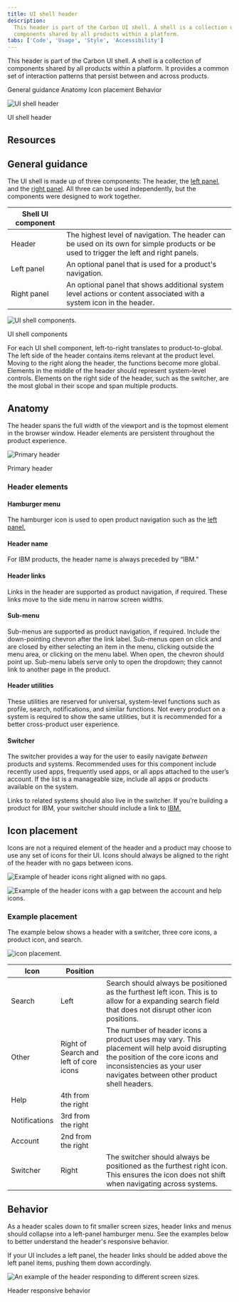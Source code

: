 ```yaml
---
title: UI shell header
description:
  This header is part of the Carbon UI shell. A shell is a collection of
  components shared by all products within a platform.
tabs: ['Code', 'Usage', 'Style', 'Accessibility']
---
```


<PageDescription>

This header is part of the Carbon UI shell. A shell is a collection of
components shared by all products within a platform. It provides a common set of
interaction patterns that persist between and across products.

</PageDescription>

<AnchorLinks>

<AnchorLink>General guidance</AnchorLink>
<AnchorLink>Anatomy</AnchorLink>
<AnchorLink>Icon placement</AnchorLink>
<AnchorLink>Behavior</AnchorLink>

</AnchorLinks>

![UI shell header](images/zones-platform.png)

<Caption>UI shell header</Caption>

## Resources

<Row className="resource-card-group">
  <Column colLg={4} colMd={4} noGutterSm>
    <ResourceCard
      subTitle="UI Shell template"
      href="https://sketch.cloud/s/EjVmA">
      <MdxIcon name="sketch" />
    </ResourceCard>
  </Column>
</Row>

## General guidance

The UI shell is made up of three components: The header, the
[left panel](/components/UI-shell-left-panel/usage), and the
[right panel](/components/UI-shell-right-panel/usage). All three can be used
independently, but the components were designed to work together.

| Shell UI component |                                                                                                                                         |
| ------------------ | --------------------------------------------------------------------------------------------------------------------------------------- |
| Header             | The highest level of navigation. The header can be used on its own for simple products or be used to trigger the left and right panels. |
| Left panel         | An optional panel that is used for a product's navigation.                                                                              |
| Right panel        | An optional panel that shows additional system level actions or content associated with a system icon in the header.                    |

![UI shell components.](images/shell-usage-1.png)

<Caption>UI shell components</Caption>

For each UI shell component, left-to-right translates to product-to-global. The
left side of the header contains items relevant at the product level. Moving to
the right along the header, the functions become more global. Elements in the
middle of the header should represent system-level controls. Elements on the
right side of the header, such as the switcher, are the most global in their
scope and span multiple products.

## Anatomy

The header spans the full width of the viewport and is the topmost element in
the browser window. Header elements are persistent throughout the product
experience.

![Primary header](images/header-usage-2.png)

<Caption>Primary header</Caption>

### Header elements

#### Hamburger menu

The hamburger icon is used to open product navigation such as the
[left panel.](/components/UI-shell-left-panel/usage)

#### Header name

For IBM products, the header name is always preceded by “IBM.”

#### Header links

Links in the header are supported as product navigation, if required. These
links move to the side menu in narrow screen widths.

#### Sub-menu

Sub-menus are supported as product navigation, if required. Include the
down-pointing chevron after the link label. Sub-menus open on click and are
closed by either selecting an item in the menu, clicking outside the menu area,
or clicking on the menu label. When open, the chevron should point up. Sub-menu
labels serve only to open the dropdown; they cannot link to another page in the
product.

#### Header utilities

These utilities are reserved for universal, system-level functions such as
profile, search, notifications, and similar functions. Not every product on a
system is required to show the same utilities, but it is recommended for a
better cross-product user experience.

#### Switcher

The switcher provides a way for the user to easily navigate _between_ products
and systems. Recommended uses for this component include recently used apps,
frequently used apps, or all apps attached to the user’s account. If the list is
a manageable size, include all apps or products available on the system.

Links to related systems should also live in the switcher. If you’re building a
product for IBM, your switcher should include a link to [IBM.](http://ibm.com/)

## Icon placement

Icons are not a required element of the header and a product may choose to use
any set of icons for their UI. Icons should always be aligned to the right of
the header with no gaps between icons.

<DoDontRow>
  <DoDont caption="Header utilities are right aligned with no gaps">

![Example of header icons right aligned with no gaps.](images/header-usage-5.png)

  </DoDont>
  <DoDont type="dont" caption="Header utilities with a gap between the account and help icons.">

![Example of the header icons with a gap between the account and help icons.](images/header-usage-6.png)

  </DoDont>
</DoDontRow>

### Example placement

The example below shows a header with a switcher, three core icons, a product
icon, and search.

<Row>
<Column colLg={8}>

![icon placement.](images/header-usage-4.png)

</Column>
</Row>

| Icon          | Position                               |                                                                                                                                                                                                              |
| ------------- | -------------------------------------- | ------------------------------------------------------------------------------------------------------------------------------------------------------------------------------------------------------------ |
| Search        | Left                                   | Search should always be positioned as the furthest left icon. This is to allow for a expanding search field that does not disrupt other icon positions.                                                      |
| Other         | Right of Search and left of core icons | The number of header icons a product uses may vary. This placement will help avoid disrupting the position of the core icons and inconsistencies as your user navigates between other product shell headers. |
| Help          | 4th from the right                     |                                                                                                                                                                                                              |
| Notifications | 3rd from the right                     |                                                                                                                                                                                                              |
| Account       | 2nd from the right                     |                                                                                                                                                                                                              |
| Switcher      | Right                                  | The switcher should always be positioned as the furthest right icon. This ensures the icon does not shift when navigating across systems.                                                                    |

## Behavior

As a header scales down to fit smaller screen sizes, header links and menus
should collapse into a left-panel hamburger menu. See the examples below to
better understand the header's responsive behavior.

If your UI includes a left panel, the header links should be added above the
left panel items, pushing them down accordingly.

![An example of the header responding to different screen sizes.](images/header-usage-3.png)

<Caption>Header responsive behavior</Caption>
